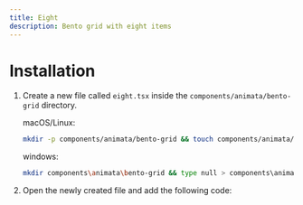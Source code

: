 ```yaml
---
title: Eight
description: Bento grid with eight items
---
```


<ComponentPreview name="bento-grid-eight--docs" />

# Installation

1. Create a new file called `eight.tsx` inside the `components/animata/bento-grid` directory.

   macOS/Linux:
   ```bash
   mkdir -p components/animata/bento-grid && touch components/animata/bento-grid/eight.tsx
   ```

   windows:
   ```bash
   mkdir components\animata\bento-grid && type null > components\animata\bento-grid\eight.tsx
   ```

2. Open the newly created file and add the following code:

```jsx file=<rootDir>/animata/bento-grid/eight.tsx

```
